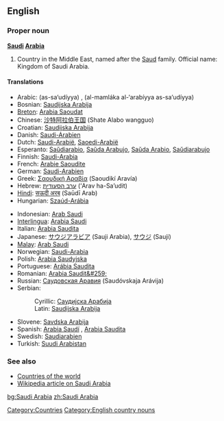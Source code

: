 ==English==

===Proper noun===
'''[[Saudi]] [[Arabia]]'''
# Country in the Middle East, named after the [[Saud]] family. Official name: Kingdom of Saudi Arabia.

====Translations====
{{top}}
*Arabic: {{ARchar|[[السعودية]]}} (as-sa‘udíyya) {{f}}, {{ARchar|[[المملكة العربية السعودية]]}} (al-mamláka al-‘arabíyya as-sa‘udíyya) {{f}}
*Bosnian: [[Saudijska Arabija#Bosnian|Saudijska Arabija]] {{f}}
*[[Breton]]: [[Arabia Saoudat]]
*Chinese: [[沙特阿拉伯王国]] (Shate Alabo wangguo)
*Croatian: [[Saudijska Arabija#Croatian|Saudijska Arabija]] {{f}}
*Danish: [[Saudi-Arabien]]
*Dutch: [[Saudi-Arabië]], [[Saoedi-Arabië]]
*Esperanto: [[Saŭdiarabio]], [[Saŭda Arabujo]], [[Saŭda Arabio]], [[Saŭdiarabujo]]
*Finnish: [[Saudi-Arabia]]
*French: [[Arabie Saoudite]] {{f}}
*German: [[Saudi-Arabien]] {{n}}
*Greek: [[Σαουδική Αραβία]] (Saoudikí Aravía) {{f}}
*Hebrew: [[ערב הסעודית]] (‘Arav ha-Sa’udit)
*[[Hindi]]: [[सऊदी अरब]] (Saūdī Arab)
*Hungarian: [[Szaúd-Arábia]]
{{mid}}
*Indonesian: [[Arab Saudi]]
*[[Interlingua]]: [[Arabia Saudi]]
*Italian: [[Arabia Saudita]] {{f}}
*Japanese: [[サウジアラビア]] (Sauji Arabia), [[サウジ]] (Sauji)
*[[Malay]]: [[Arab Saudi]]
*Norwegian: [[Saudi-Arabia]]
*Polish: [[Arabia Saudyjska]]
*Portuguese: [[Arábia Saudita]] {{f}} 
*Romanian: [[Arabia Saudit&#259;]] {{f}}
*Russian: [[Саудовская Аравия]] (Saudóvskaja Arávija) {{f}}
*Serbian:
*:Cyrillic: [[Саудијска Арабија#Serbian|Саудијска Арабија]] {{f}}
*:Latin: [[Saudijska Arabija#Serbian|Saudijska Arabija]] {{f}}
*Slovene: [[Savdska Arabija]] {{f}}
*Spanish: [[Arabia Saudí]] {{f}}, [[Arabia Saudita]] {{f}}
*Swedish: [[Saudiarabien]]
*Turkish: [[Suudi Arabistan]]
{{bottom}}

===See also===
*[[Countries of the world]]
*[[w:Saudi Arabia|Wikipedia article on Saudi Arabia]]

[[Category:Countries]]
[[Category:English country nouns]]

[[bg:Saudi Arabia]]
[[zh:Saudi Arabia]]